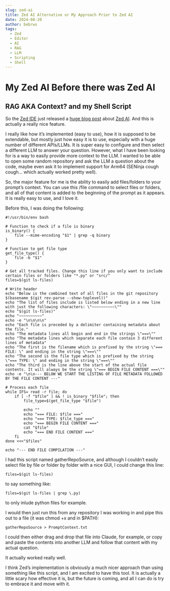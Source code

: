 ```yaml
---
slug: zed-ai
title: Zed AI Alternative or My Approach Prior to Zed AI
date: 2024-08-20
author: bebrws
tags:
  - Zed
  - Editor
  - AI
  - RAG 
  - LLM
  - Scripting
  - Shell
---
```


# My Zed AI Before there was Zed AI

## RAG AKA Context? and my Shell Script

So the [Zed IDE](https://zed.dev) just released a [huge blog post](https://zed.dev/blog/zed-ai) about [Zed AI](https://zed.dev/ai). And this is actually a really nice feature.

I really like how it’s implemented (easy to use), how it is supposed to be extendable, but mostly just how easy it is to use, especially with a huge number of different APIs/LLMs. It is super easy to configure and then select a different LLM to answer your question. However, what I have been looking for is a way to easily provide more context to the LLM. I wanted to be able to open some random repository and ask the LLM a question about the code, maybe even ask it to implement support for Arm64 (SENinja cough cough… which actually worked pretty well).

So, the major feature for me is the ability to easily add files/folders to your prompt’s context. You can use this /file command to select files or folders, and all of that content is added to the beginning of the prompt as it appears. It is really easy to use, and I love it.

Before this, I was doing the following:

```shell
#!/usr/bin/env bash

# Function to check if a file is binary
is_binary() {
    file --mime-encoding "$1" | grep -q binary
}

# Function to get file type
get_file_type() {
    file -b "$1"
}

# Get all tracked files. Change this line if you only want to include certain files or folders like "*.py" or "src/"
files=$(git ls-files)

# Write header
echo "Below is the combined text of all files in the git repository $(basename $(git rev-parse --show-toplevel))"
echo "The list of files include is listed below ending in a new line with just the following characters: \"~~~~~~~~~~\""
echo "$(git ls-files)"
echo "~~~~~~~~~~"
echo -e "\n\n\n\n"
echo "Each file is preceded by a delimiter containing metadata about the file."
echo "The metadata lines all begin and end in the strings \"===\""
echo "The metadata lines which separate each file contain 3 different lines of metadata"
echo "The first is the filename which is prefixed by the string \"=== FILE: \" and ending in the string \"===\""
echo "The second is the file type which is prefixed by the string \"=== TYPE: \" and ending in the string \"===\""
echo "The third is the line above the start of the actual file contents. It will always be the string \"=== BEGIN FILE CONTENT ===\""
echo -e "\n\n--- BELOW WE START THE LISTING OF FILE METADATA FOLLOWED BY THE FILE CONTENT ---"

# Process each file
while IFS= read -r file; do
    if [ -f "$file" ] && ! is_binary "$file"; then
        file_type=$(get_file_type "$file")

        echo ""
        echo "=== FILE: $file ==="
        echo "=== TYPE: $file_type ==="
        echo "=== BEGIN FILE CONTENT ==="
        cat "$file"
        echo "=== END FILE CONTENT ==="
    fi
done <<<"$files"

echo "--- END FILE COMPILATION ---"
```

I had this script named gatherRepoSource, and although I couldn’t easily select file by file or folder by folder with a nice GUI, I could change this line:
```
files=$(git ls-files)
```

to say something like:
```
files=$(git ls-files | grep \.py)
```
to only inlude python files for example.

I would then just run this from any repository I was working in and pipe this out to a file (it was chmod +x and in $PATH):
```
gatherRepoSource > PromptContext.txt
```

I could then either drag and drop that file into Claude, for example, or copy and paste the contents into another LLM and follow that content with my actual question.

It actually worked really well.

I think Zed’s implementation is obviously a much nicer approach than using something like this script, and I am excited to have this tool. It is actually a little scary how effective it is, but the future is coming, and all I can do is try to embrace it and move with it.